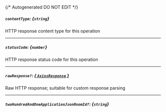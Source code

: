 {/* Autogenerated DO NOT EDIT  */}
##### `contentType`: *{`string`}*
HTTP response content type for this operation

---
##### `statusCode`: *{`number`}*
HTTP response status code for this operation

---
##### `rawResponse?`: [*{ `AxiosResponse` }*](https://axios-http.com/docs/res_schema)
Raw HTTP response; suitable for custom response parsing

---
##### `twoHundredAndOneApplicationJsonRoomId?`: *{`string`}*


